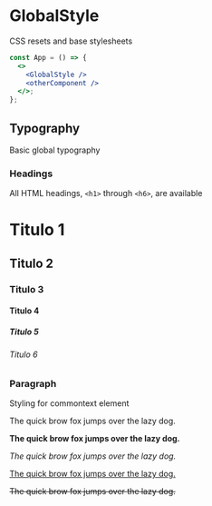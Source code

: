 
<Meta title="Styles/GlobalStyle" component={GlobalStyle} />

# GlobalStyle

CSS resets and base stylesheets

```jsx
const App = () => {
  <>
    <GlobalStyle />
    <otherComponent />
  </>;
};
```

## Typography

Basic global typography

### Headings

All HTML headings, `<h1>` through `<h6>`, are available

<Preview>
  <Story name="Heading">
    <div>
      <h1>Titulo 1</h1>
      <h2>Titulo 2</h2>
      <h3>Titulo 3</h3>
      <h4>Titulo 4</h4>
      <h5>Titulo 5</h5>
      <h6>Titulo 6</h6>
    </div>
  </Story>
</Preview>

### Paragraph

Styling for commontext element

<Preview>
  <Story name="Paragraphy">
    <div>
      <p>The quick brow fox jumps over the lazy dog.</p>
      <p>
        <strong>The quick brow fox jumps over the lazy dog.</strong>
      </p>
      <p>
        <em>The quick brow fox jumps over the lazy dog.</em>
      </p>
      <p>
        <u>The quick brow fox jumps over the lazy dog.</u>
      </p>
      <p>
        <s>The quick brow fox jumps over the lazy dog.</s>
      </p>
    </div>
  </Story>
</Preview>
